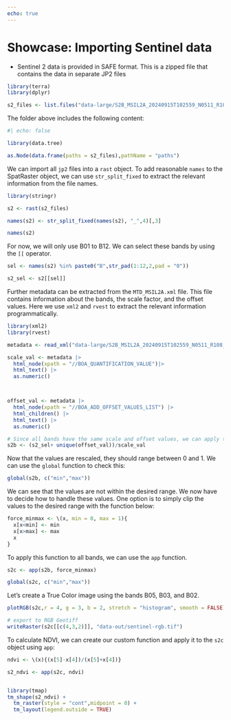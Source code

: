 ```yaml
---
echo: true
---
```

# Showcase: Importing Sentinel data

- Sentinel 2 data is provided in SAFE format. This is a zipped file that contains the data in separate JP2 files


```r
library(terra)
library(dplyr)

s2_files <- list.files("data-large/S2B_MSIL2A_20240915T102559_N0511_R108_T32TMS_20240915T131207.SAFE/GRANULE/L2A_T32TMS_A039316_20240915T102803/IMG_DATA/R60m/", "\\.jp2$", full.names = TRUE)
```

The folder above includes the following content:

```r
#| echo: false

library(data.tree)

as.Node(data.frame(paths = s2_files),pathName = "paths")
```

We can import all `jp2` files into a `rast` object. To add reasonable `names` to the SpatRaster object, we can use `str_split_fixed` to extract the relevant information from the file names.

```r
library(stringr)

s2 <- rast(s2_files)

names(s2) <- str_split_fixed(names(s2), "_",4)[,3]

names(s2)
```


For now, we will only use B01 to B12. We can select these bands by using the `[[` operator. 

```r
sel <- names(s2) %in% paste0("B",str_pad(1:12,2,pad = "0"))

s2_sel <- s2[[sel]]
```


Further metadata can be extracted from the `MTD_MSIL2A.xml` file. This file contains information about the bands, the scale factor, and the offset values. Here we use `xml2` and `rvest` to extract the relevant information programmatically. 

```r
library(xml2)
library(rvest)

metadata <- read_xml("data-large/S2B_MSIL2A_20240915T102559_N0511_R108_T32TMS_20240915T131207.SAFE/MTD_MSIL2A.xml") 

scale_val <- metadata |> 
  html_node(xpath = "//BOA_QUANTIFICATION_VALUE")|> 
  html_text() |> 
  as.numeric()



offset_val <- metadata |> 
  html_node(xpath = "//BOA_ADD_OFFSET_VALUES_LIST") |> 
  html_children() |> 
  html_text() |> 
  as.numeric()


```


```r
# Since all bands have the same scale and offset values, we can apply these to all bands
s2b <- (s2_sel+ unique(offset_val))/scale_val
```

Now that the values are rescaled, they should range between 0 and 1. We can use the `global` function to check this: 

```r
global(s2b, c("min","max"))
```

We can see that the values are not within the desired range. We now have to decide how to handle these values. One option is to simply clip the values to the desired range with the function below:


```r
force_minmax <- \(x, min = 0, max = 1){
  x[x<min] <- min
  x[x>max] <- max
  x
}
```

To apply this function to all bands, we can use the `app` function. 

```r
s2c <- app(s2b, force_minmax)

global(s2c, c("min","max"))
```

Let's create a True Color image using the bands B05, B03, and B02. 

```r
plotRGB(s2c,r = 4, g = 3, b = 2, stretch = "histogram", smooth = FALSE)
```

```r
# export to RGB Geotiff
writeRaster(s2c[[c(4,3,2)]], "data-out/sentinel-rgb.tif")
```


To calculate NDVI, we can create our custom function and apply it to the `s2c` object using `app`:

```r
ndvi <- \(x){(x[5]-x[4])/(x[5]+x[4])}

s2_ndvi <- app(s2c, ndvi)


library(tmap)
tm_shape(s2_ndvi) + 
  tm_raster(style = "cont",midpoint = 0) + 
  tm_layout(legend.outside = TRUE)
```



